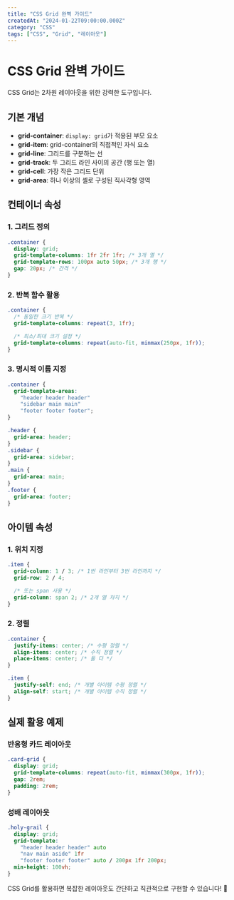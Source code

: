 ```yaml
---
title: "CSS Grid 완벽 가이드"
createdAt: "2024-01-22T09:00:00.000Z"
category: "CSS"
tags: ["CSS", "Grid", "레이아웃"]
---
```


# CSS Grid 완벽 가이드

CSS Grid는 2차원 레이아웃을 위한 강력한 도구입니다.

## 기본 개념

- **grid-container**: `display: grid`가 적용된 부모 요소
- **grid-item**: grid-container의 직접적인 자식 요소
- **grid-line**: 그리드를 구분하는 선
- **grid-track**: 두 그리드 라인 사이의 공간 (행 또는 열)
- **grid-cell**: 가장 작은 그리드 단위
- **grid-area**: 하나 이상의 셀로 구성된 직사각형 영역

## 컨테이너 속성

### 1. 그리드 정의

```css
.container {
  display: grid;
  grid-template-columns: 1fr 2fr 1fr; /* 3개 열 */
  grid-template-rows: 100px auto 50px; /* 3개 행 */
  gap: 20px; /* 간격 */
}
```

### 2. 반복 함수 활용

```css
.container {
  /* 동일한 크기 반복 */
  grid-template-columns: repeat(3, 1fr);

  /* 최소/최대 크기 설정 */
  grid-template-columns: repeat(auto-fit, minmax(250px, 1fr));
}
```

### 3. 명시적 이름 지정

```css
.container {
  grid-template-areas:
    "header header header"
    "sidebar main main"
    "footer footer footer";
}

.header {
  grid-area: header;
}
.sidebar {
  grid-area: sidebar;
}
.main {
  grid-area: main;
}
.footer {
  grid-area: footer;
}
```

## 아이템 속성

### 1. 위치 지정

```css
.item {
  grid-column: 1 / 3; /* 1번 라인부터 3번 라인까지 */
  grid-row: 2 / 4;

  /* 또는 span 사용 */
  grid-column: span 2; /* 2개 열 차지 */
}
```

### 2. 정렬

```css
.container {
  justify-items: center; /* 수평 정렬 */
  align-items: center; /* 수직 정렬 */
  place-items: center; /* 둘 다 */
}

.item {
  justify-self: end; /* 개별 아이템 수평 정렬 */
  align-self: start; /* 개별 아이템 수직 정렬 */
}
```

## 실제 활용 예제

### 반응형 카드 레이아웃

```css
.card-grid {
  display: grid;
  grid-template-columns: repeat(auto-fit, minmax(300px, 1fr));
  gap: 2rem;
  padding: 2rem;
}
```

### 성배 레이아웃

```css
.holy-grail {
  display: grid;
  grid-template:
    "header header header" auto
    "nav main aside" 1fr
    "footer footer footer" auto / 200px 1fr 200px;
  min-height: 100vh;
}
```

CSS Grid를 활용하면 복잡한 레이아웃도 간단하고 직관적으로 구현할 수 있습니다! 🎯
